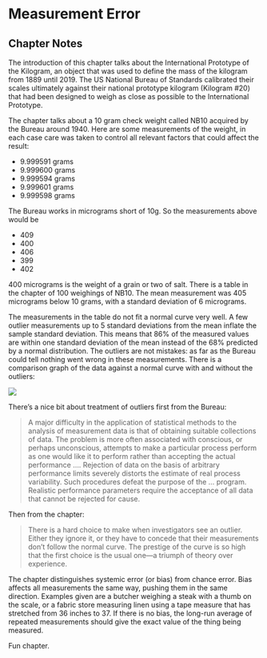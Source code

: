 # Measurement Error {#measurement_error}

## Chapter Notes

The introduction of this chapter talks about the International Prototype of the Kilogram, an object that was used to define the mass of the kilogram from 1889 until 2019. The US National Bureau of Standards calibrated their scales ultimately against their national prototype kilogram (Kilogram #20) that had been designed to weigh as close as possible to the International Prototype.

The chapter talks about a 10 gram check weight called NB10 acquired by the Bureau around 1940. Here are some measurements of the weight, in each case care was taken to control all relevant factors that could affect the result:

* 9.999591 grams
* 9.999600 grams
* 9.999594 grams
* 9.999601 grams
* 9.999598 grams

The Bureau works in micrograms short of 10g. So the measurements above would be 

* 409
* 400
* 406
* 399
* 402

400 micrograms is the weight of a grain or two of salt. There is a table in the chapter of 100 weighings of NB10. The mean measurement was 405 micrograms below 10 grams, with a standard deviation of 6 micrograms.

The measurements in the table do not fit a normal curve very well. A few outlier measurements up to 5 standard deviations from the mean inflate the sample standard deviation. This means that 86% of the measured values are within one standard deviation of the mean instead of the 68% predicted by a normal distribution. The outliers are not mistakes: as far as the Bureau could tell nothing went wrong in these measurements. There is a comparison graph of the data against a normal curve with and without the outliers:

![](images\\Ch06Img01.png) 

There's a nice bit about treatment of outliers first from the Bureau:

> A major difficulty in the application of statistical methods to the analysis of measurement data is that of obtaining suitable collections of data. The problem is more often associated with conscious, or perhaps unconscious, attempts to make a particular process perform as one would like it to perform rather than accepting the actual performance .... Rejection of data on the basis of arbitrary performance limits severely distorts the estimate of real process variability. Such procedures defeat the purpose of the ... program. Realistic performance parameters require the acceptance of all data that cannot be rejected for cause.

Then from the chapter:

> There is a hard choice to make when investigators see an outlier. Either they ignore it, or they have to concede that their measurements don’t follow the normal curve. The prestige of the curve is so high that the first choice is the usual one—a triumph
of theory over experience.

The chapter distinguishes systemic error (or bias) from chance error. Bias affects all measurements the same way, pushing them in the same direction. Examples given are a butcher weighing a steak with a thumb on the scale, or a fabric store measuring linen using a tape measure that has stretched from 36 inches to 37. If there is no bias, the long-run average of repeated measurements should give the exact value of the thing being measured.

Fun chapter.

